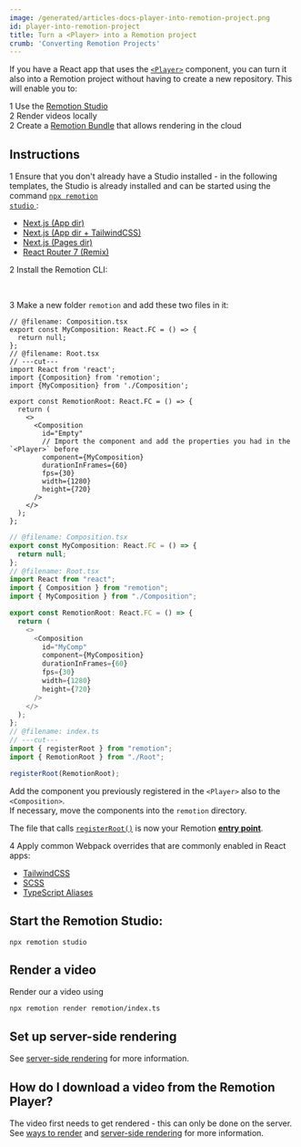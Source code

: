 ```yaml
---
image: /generated/articles-docs-player-into-remotion-project.png
id: player-into-remotion-project
title: Turn a <Player> into a Remotion project
crumb: 'Converting Remotion Projects'
---
```


If you have a React app that uses the [`<Player>`](/docs/player/player) component, you can turn it also into a Remotion project without having to create a new repository. This will enable you to:

<Step>1</Step> Use the <a href="/docs/studio/">Remotion Studio</a>
<br />
<Step>2</Step> Render videos locally
<br />
<Step>2</Step> Create a <a href="/docs/terminology/bundle">Remotion Bundle</a> that allows rendering in the cloud

## Instructions

<Step>1</Step> Ensure that you don't already have a Studio installed - in the following templates, the Studio is already installed and can be started using the command <a href="/docs/cli/studio">
  <code>npx remotion studio</code>
</a>
:<br />

- [Next.js (App dir)](/templates/next)
- [Next.js (App dir + TailwindCSS)](/templates/next-tailwind)
- [Next.js (Pages dir)](/templates/next-pages-dir)
- [React Router 7 (Remix)](/templates/react-router)

<Step>2</Step> Install the Remotion CLI:

<Installation pkg="@remotion/cli" />
<br />

<Step>3</Step> Make a new folder <code>remotion</code> and add these two files in it:

```tsx twoslash title="remotion/Root.tsx"
// @filename: Composition.tsx
export const MyComposition: React.FC = () => {
  return null;
};
// @filename: Root.tsx
// ---cut---
import React from 'react';
import {Composition} from 'remotion';
import {MyComposition} from './Composition';

export const RemotionRoot: React.FC = () => {
  return (
    <>
      <Composition
        id="Empty"
        // Import the component and add the properties you had in the `<Player>` before
        component={MyComposition}
        durationInFrames={60}
        fps={30}
        width={1280}
        height={720}
      />
    </>
  );
};
```

```ts twoslash title="remotion/index.ts"
// @filename: Composition.tsx
export const MyComposition: React.FC = () => {
  return null;
};
// @filename: Root.tsx
import React from "react";
import { Composition } from "remotion";
import { MyComposition } from "./Composition";

export const RemotionRoot: React.FC = () => {
  return (
    <>
      <Composition
        id="MyComp"
        component={MyComposition}
        durationInFrames={60}
        fps={30}
        width={1280}
        height={720}
      />
    </>
  );
};
// @filename: index.ts
// ---cut---
import { registerRoot } from "remotion";
import { RemotionRoot } from "./Root";

registerRoot(RemotionRoot);
```

Add the component you previously registered in the `<Player>` also to the `<Composition>`.  
If necessary, move the components into the <code>remotion</code> directory.

The file that calls [`registerRoot()`](/docs/register-root) is now your Remotion [**entry point**](/docs/terminology/entry-point).

<Step>4</Step> Apply common Webpack overrides that are commonly enabled in React apps:

- [TailwindCSS](/docs/tailwind/tailwind)
- [SCSS](/docs/enable-scss/overview)
- [TypeScript Aliases](/docs/typescript-aliases#automatically-syncing-webpack-and-typescript-aliases)

## Start the Remotion Studio:

```
npx remotion studio
```

## Render a video

Render our a video using

```
npx remotion render remotion/index.ts
```

## Set up server-side rendering

See [server-side rendering](/docs/ssr) for more information.

## How do I download a video from the Remotion Player?

The video first needs to get rendered - this can only be done on the server. See [ways to render](/docs/render) and [server-side rendering](/docs/ssr) for more information.
